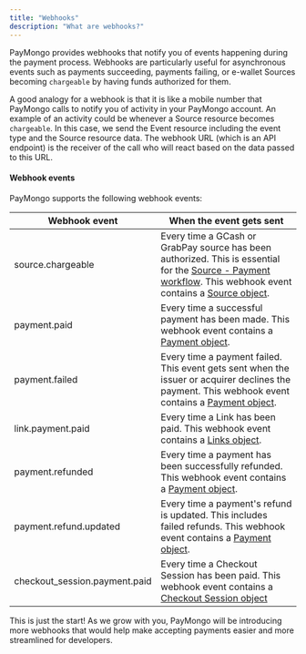 ```yaml
---
title: "Webhooks"
description: "What are webhooks?"
---
```


PayMongo provides webhooks that notify you of events happening during the payment process. Webhooks are particularly useful for asynchronous events such as payments succeeding, payments failing, or e-wallet Sources becoming `chargeable` by having funds authorized for them. 

A good analogy for a webhook is that it is like a mobile number that PayMongo calls to notify you of activity in your PayMongo account. An example of an activity could be whenever a Source resource becomes `chargeable`. In this case, we send the Event resource including the event type and the Source resource data. The webhook URL (which is an API endpoint) is the receiver of the call who will react based on the data passed to this URL.

 #### Webhook events

PayMongo supports the following webhook events:

| Webhook event                  | When the event gets sent                                                                                                                                                                                                      |
| ------------------------------ | ----------------------------------------------------------------------------------------------------------------------------------------------------------------------------------------------------------------------------- |
| source.chargeable              | Every time a GCash or GrabPay source has been authorized. This is essential for the [Source - Payment workflow](/docs/source-payment-workflow). This webhook event contains a [Source object](/reference/the-sources-object). |
| payment.paid                   | Every time a successful payment has been made. This webhook event contains a [Payment object](/reference/payment-source).                                                                                                     |
| payment.failed                 | Every time a payment failed. This event gets sent when the issuer or acquirer declines the payment. This webhook event contains a [Payment object](/reference/payment-source).                                                |
| link.payment.paid              | Every time a Link has been paid. This webhook event contains a [Links object](/reference/links-resource).                                                                                                                     |
| payment.refunded               | Every time a payment has been successfully refunded. This webhook event contains a [Payment object](/reference/payment-source).                                                                                               |
| payment.refund.updated         | Every time a payment's refund is updated. This includes failed refunds. This webhook event contains a [Payment object](/reference/payment-source).                                                                            |
| checkout\_session.payment.paid | Every time a Checkout Session has been paid. This webhook event contains a [Checkout Session object](/reference/checkout-session-resource)                                                                                    |

This is just the start! As we grow with you, PayMongo will be introducing more webhooks that would help make accepting payments easier and more streamlined for developers.